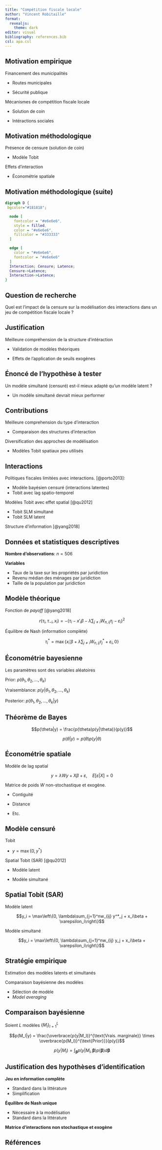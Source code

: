 ```yaml
---
title: "Compétition fiscale locale"
author: "Vincent Robitaille"
format: 
  revealjs:
    theme: dark
editor: visual
bibliography: references.bib
csl: apa.csl
---
```


## Motivation empirique

::: {.fragment .semi-fade-out}
Financement des municipalités
:::

:::: {.fragment .fade-in}
::: {.fragment .semi-fade-out}
-   Routes municipales
:::
::::

:::: {.fragment .fade-in}
::: {.fragment .semi-fade-out}
-   Sécurité publique
:::
::::

:::: {.fragment .fade-in}
::: {.fragment .semi-fade-out}
Mécanismes de compétition fiscale locale
:::
::::

:::: {.fragment .fade-in}
::: {.fragment .semi-fade-out}
-   Solution de coin
:::
::::

:::: {.fragment .fade-in}
::: {.fragment .semi-fade-out}
-   Intéractions sociales
:::
::::

## Motivation méthodologique

:::: {.fragment .fade-in}
::: {.fragment .semi-fade-out}
Présence de censure (solution de coin)

-   Modèle Tobit
:::
::::

::: {.fragment .fade-in}
Effets d'interaction

-   Économétrie spatiale
:::

## Motivation méthodologique (suite)

```dot
digraph D {
 bgcolor="#181818";

  node [
    fontcolor = "#e6e6e6",
    style = filled,
    color = "#e6e6e6",
    fillcolor = "#333333"
  ]

  edge [
    color = "#e6e6e6",
    fontcolor = "#e6e6e6"
  ]
  Interaction; Censure; Latence;
  Censure->Latence;
  Interaction->Latence;
}
```

## Question de recherche

Quel est l'impact de la censure sur la modélisation des interactions dans un jeu de compétition fiscale locale ?

## Justification

::: {.fragment .fade-in}
Meilleure compréhension de la structure d'intéraction
:::

::: {.fragment .fade-in}
-   Validation de modèles théoriques
:::

::: {.fragment .fade-in}
-   Effets de l'application de seuils exogènes
:::

## Énoncé de l'hypothèse à tester

Un modèle simultané (censuré) est-il mieux adapté qu'un modèle latent ?

::: {.fragment .fade-in}
-   Un modèle simultané devrait mieux performer
:::

## Contributions

:::: {.fragment .fade-in}
::: {.fragment .semi-fade-out}
Meilleure comprehension du type d'interaction

-   Comparaison des structures d'interaction
:::
::::

::: {.fragment .fade-in}
Diversification des approches de modélisation

-   Modèles Tobit spatiaux peu utilisés
:::

## Interactions

:::: {.fragment .fade-in}
::: {.fragment .semi-fade-out}
Politiques fiscales limitées avec interactions. [@porto2013]:

-   Modèle bayésien censuré (interactions latentes)
-   Tobit avec lag spatio-temporel
:::
::::

::: {.fragment .fade-in}
Modèles Tobit avec effet spatial [@qu2012]

-   Tobit SLM simultané
-   Tobit SLM latent
:::

::: {.fragment .fade-in}
Structure d'information [@yang2018]
:::

## Données et statistiques descriptives

**Nombre d'observations**: $n = 506$

**Variables**

-   Taux de la taxe sur les propriétés par juridiction
-   Revenu médian des ménages par juridiction
-   Taille de la population par juridiction

## Modèle théorique

:::: {.fragment .fade-in}
::: {.fragment .semi-fade-out}
Fonction de *payoff* [@yang2018]

$$r(\tau_i, \tau_{-i}, x_i) = -(\tau_i - x'_i\beta - \lambda \sum_{j\neq i}W_{n,ij}\tau_j-\varepsilon_i)^2$$
:::
::::

::: {.fragment .fade-in}
Équilibre de Nash (information complète)

$$\tau_i^* = \max\left\{x_i'\beta + \lambda\sum_{j\neq i}W_{n,ij}\tau^*_j + \varepsilon_i, 0\right\}$$
:::

## Économétrie bayesienne

Les paramètres sont des variables aléatoires

::: {.fragment .fade-in}
Prior: $p\left(\theta_1, \theta_2, ..., \theta_k\right)$
:::

::: {.fragment .fade-in}
Vraisemblance: $p\left(y|\theta_1, \theta_2, ..., \theta_k\right)$
:::

::: {.fragment .fade-in}
Posterior: $p\left(\theta_1, \theta_2, ..., \theta_k|y\right)$
:::

## Théorème de Bayes

$$p(\theta|y) = \frac{p(\theta)p(y|\theta)}{p(y)}$$

::: {.fragment .fade-in}
$$p(\theta|y) \propto p(\theta)p(y|\theta)$$
:::

## Économétrie spatiale

Modèle de lag spatial

$$y = \lambda W y + X\beta + \varepsilon, \quad E\left[\varepsilon|X\right] = 0$$

::: {.fragment .fade-in}
Matrice de poids $W$ non-stochastique et exogène.
:::

::: {.fragment .fade-in}
-   Contiguité
:::

::: {.fragment .fade-in}
-   Distance
:::

::: {.fragment .fade-in}
-   Etc.
:::

## Modèle censuré

::: {.fragment .semi-fade-out}
Tobit

-   $y = \max\{0, y^*\}$
:::

::: {.fragment .fade-in}
Spatial Tobit (SAR) [@qu2012]
:::

:::: {.fragment .fade-in}
::: {.fragment .semi-fade-out}
-   Modèle latent
:::
::::

::: {.fragment .fade-in}
-   Modèle simultané
:::

## Spatial Tobit (SAR)

:::: {.fragment .fade-in}
::: {.fragment .semi-fade-out}
Modèle latent

$$y_i = \max\left\{0, \lambda\sum_{j=1}^nw_{ij} y^*_j + x_i\beta + \varepsilon_i\right\}$$
:::
::::

::: {.fragment .fade-in}
Modèle simultané

$$y_i = \max\left\{0, \lambda\sum_{j=1}^nw_{ij} y_j + x_i\beta + \varepsilon_i\right\}$$
:::

## Stratégie empirique

::: {.fragment .semi-fade-out}
Estimation des modèles latents et simultanés
:::

::: {.fragment .fade-in}
Comparaison bayésienne des modèles
:::

::: {.fragment .fade-in}
-   Sélection de modèle
-   *Model averaging*
:::

## Comparaison bayésienne

Soient $L$ modèles $\{M_l\}_{l=1}^L$

$$p(M_l|y) = \frac{\overbrace{p(y|M_l)}^{\text{Vrais. marginale}} \times \overbrace{p(M_l)}^{\text{Prior}}}{p(y)}$$

$$p(y|M_l) = \int_{\mathbf{\beta}}p\left(y|M_l, \mathbf{\beta}\right)p(\mathbf{\beta}) d\mathbf{\beta}$$

## Justification des hypothèses d'identification

:::: {.fragment .fade-in}
::: {.fragment .semi-fade-out}
**Jeu en information complète**

-   Standard dans la littérature
-   Simplification
:::
::::

:::: {.fragment .fade-in}
::: {.fragment .semi-fade-out}
**Équilibre de Nash unique**

-   Nécessaire à la modélisation
-   Standard dans la littérature
:::
::::

::: {.fragment .fade-in}
**Matrice d'interactions non stochastique et exogène**
:::

## Références
